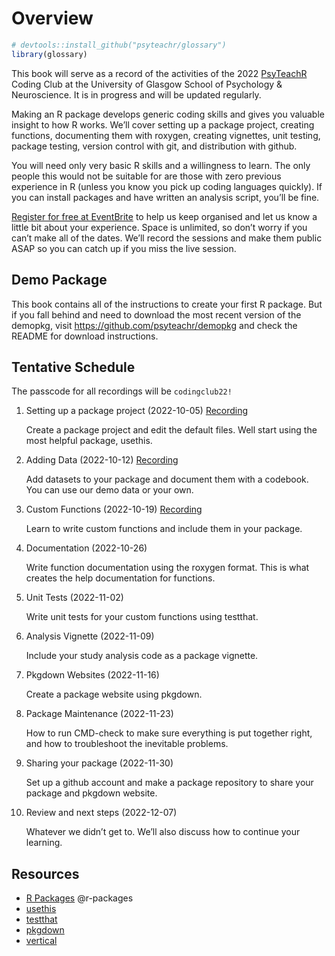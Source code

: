 # Overview {.unnumbered}

```r
# devtools::install_github("psyteachr/glossary")
library(glossary)
```


This book will serve as a record of the activities of the 2022 [PsyTeachR](https://psyteachr.github.io) Coding Club at the University of Glasgow School of Psychology & Neuroscience. It is in progress and will be updated regularly.

Making an R package develops generic coding skills and gives you valuable insight to how R works. We’ll cover setting up a package project, creating functions, documenting them with roxygen, creating vignettes, unit testing, package testing, version control with git, and distribution with github.

You will need only very basic R skills and a willingness to learn. The only people this would not be suitable for are those with zero previous experience in R (unless you know you pick up coding languages quickly). If you can install packages and have written an analysis script, you'll be fine.

::: {.try}
[Register for free at EventBrite](https://coding-club-packages.eventbrite.co.uk) to help us keep organised and let us know a little bit about your experience. Space is unlimited, so don't worry if you can't make all of the dates. We'll record the sessions and make them public ASAP so you can catch up if you miss the live session.
:::

## Demo Package

This book contains all of the instructions to create your first R package. But if you fall behind and need to download the most recent version of the demopkg, visit <https://github.com/psyteachr/demopkg> and check the README for download instructions. 

## Tentative Schedule

The passcode for all recordings will be `codingclub22!`

1. Setting up a package project (2022-10-05) [Recording](https://uofglasgow.zoom.us/rec/share/mxeupKeSgQ7ZekH86RV1UQ-4ROAv6xQoJRB7G2Z7lnLovcTGdVVs39mRb1q7cvZn.UYy6h6E6Sc6xOCOr)

    Create a package project and edit the default files. Well start using the most helpful package, usethis.

2. Adding Data (2022-10-12) [Recording](https://uofglasgow.zoom.us/rec/share/o0RHg82nSsyPLSMpA5hxHdqiHnc86H7zmBvzDL-n6ICqq0NQ1wHf8FKF3zvkeGmj.H72yZQDGbVST5gqQ)

    Add datasets to your package and document them with a codebook. You can use our demo data or your own.

3. Custom Functions (2022-10-19) [Recording](https://uofglasgow.zoom.us/rec/share/GsdzG_rdN-ifbRqRndm-lUKXYNqf8dQB12tnkJwmWD2Z8Po4koqArTcHFtH-DXlx.QLwfu5cwMgQ3OCK3)

    Learn to write custom functions and include them in your package.

4. Documentation (2022-10-26)

    Write function documentation using the roxygen format. This is what creates the help documentation for functions.
    
5. Unit Tests (2022-11-02)

    Write unit tests for your custom functions using testthat.

6. Analysis Vignette (2022-11-09)

    Include your study analysis code as a package vignette.

7. Pkgdown Websites (2022-11-16)

    Create a package website using pkgdown.

8. Package Maintenance (2022-11-23)

    How to run CMD-check to make sure everything is put together right, and how to troubleshoot the inevitable problems.

9. Sharing your package (2022-11-30)

    Set up a github account and make a package repository to share your package and pkgdown website.

10. Review and next steps (2022-12-07)

    Whatever we didn’t get to. We'll also discuss how to continue your learning.
    
## Resources

* [R Packages](https://r-pkgs.org/) @r-packages
* [usethis](https://usethis.r-lib.org/)
* [testthat](https://testthat.r-lib.org/)
* [pkgdown](https://pkgdown.r-lib.org/)
* [vertical](https://crumplab.com/vertical/)
